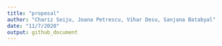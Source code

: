 ```yaml
---
title: "proposal"
author: "Chariz Seijo, Joana Petrescu, Vihar Desu, Sanjana Batabyal"
date: "11/7/2020"
output: github_document
---
```


